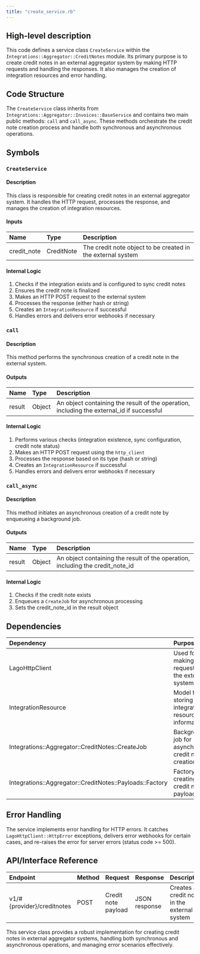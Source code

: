 ```yaml
---
title: "create_service.rb"
---
```


## High-level description
This code defines a service class `CreateService` within the `Integrations::Aggregator::CreditNotes` module. Its primary purpose is to create credit notes in an external aggregator system by making HTTP requests and handling the responses. It also manages the creation of integration resources and error handling.

## Code Structure
The `CreateService` class inherits from `Integrations::Aggregator::Invoices::BaseService` and contains two main public methods: `call` and `call_async`. These methods orchestrate the credit note creation process and handle both synchronous and asynchronous operations.

## Symbols

### `CreateService`
#### Description
This class is responsible for creating credit notes in an external aggregator system. It handles the HTTP request, processes the response, and manages the creation of integration resources.

#### Inputs
| Name | Type | Description |
|:-----|:-----|:------------|
| credit_note | CreditNote | The credit note object to be created in the external system |

#### Internal Logic
1. Checks if the integration exists and is configured to sync credit notes
2. Ensures the credit note is finalized
3. Makes an HTTP POST request to the external system
4. Processes the response (either hash or string)
5. Creates an `IntegrationResource` if successful
6. Handles errors and delivers error webhooks if necessary

### `call`
#### Description
This method performs the synchronous creation of a credit note in the external system.

#### Outputs
| Name | Type | Description |
|:-----|:-----|:------------|
| result | Object | An object containing the result of the operation, including the external_id if successful |

#### Internal Logic
1. Performs various checks (integration existence, sync configuration, credit note status)
2. Makes an HTTP POST request using the `http_client`
3. Processes the response based on its type (hash or string)
4. Creates an `IntegrationResource` if successful
5. Handles errors and delivers error webhooks if necessary

### `call_async`
#### Description
This method initiates an asynchronous creation of a credit note by enqueueing a background job.

#### Outputs
| Name | Type | Description |
|:-----|:-----|:------------|
| result | Object | An object containing the result of the operation, including the credit_note_id |

#### Internal Logic
1. Checks if the credit note exists
2. Enqueues a `CreateJob` for asynchronous processing
3. Sets the credit_note_id in the result object

## Dependencies
| Dependency | Purpose |
|:-----------|:--------|
| LagoHttpClient | Used for making HTTP requests to the external system |
| IntegrationResource | Model for storing integration resource information |
| Integrations::Aggregator::CreditNotes::CreateJob | Background job for asynchronous credit note creation |
| Integrations::Aggregator::CreditNotes::Payloads::Factory | Factory for creating credit note payloads |

## Error Handling
The service implements error handling for HTTP errors. It catches `LagoHttpClient::HttpError` exceptions, delivers error webhooks for certain cases, and re-raises the error for server errors (status code &gt;= 500).

## API/Interface Reference
| Endpoint | Method | Request | Response | Description |
|:---------|:-------|:--------|:---------|:------------|
| v1/#{provider}/creditnotes | POST | Credit note payload | JSON response | Creates a credit note in the external system |

This service class provides a robust implementation for creating credit notes in external aggregator systems, handling both synchronous and asynchronous operations, and managing error scenarios effectively.